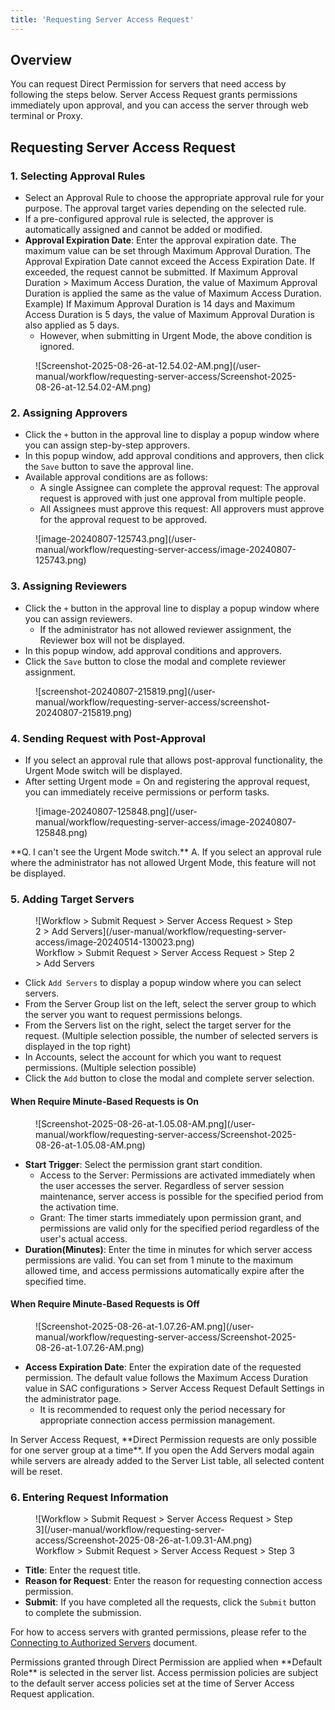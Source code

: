 ```yaml
---
title: 'Requesting Server Access Request'
---
```



## Overview

You can request Direct Permission for servers that need access by following the steps below. Server Access Request grants permissions immediately upon approval, and you can access the server through web terminal or Proxy.

## Requesting Server Access Request

### 1. Selecting Approval Rules

* Select an Approval Rule to choose the appropriate approval rule for your purpose. The approval target varies depending on the selected rule.
* If a pre-configured approval rule is selected, the approver is automatically assigned and cannot be added or modified.
* **Approval Expiration Date**: Enter the approval expiration date. The maximum value can be set through Maximum Approval Duration. The Approval Expiration Date cannot exceed the Access Expiration Date. If exceeded, the request cannot be submitted. If Maximum Approval Duration &gt; Maximum Access Duration, the value of Maximum Approval Duration is applied the same as the value of Maximum Access Duration. Example) If Maximum Approval Duration is 14 days and Maximum Access Duration is 5 days, the value of Maximum Approval Duration is also applied as 5 days.
    * However, when submitting in Urgent Mode, the above condition is ignored.

<figure data-layout="center" data-align="center">
![Screenshot-2025-08-26-at-12.54.02-AM.png](/user-manual/workflow/requesting-server-access/Screenshot-2025-08-26-at-12.54.02-AM.png)
</figure>

### 2. Assigning Approvers

* Click the `+` button in the approval line to display a popup window where you can assign step-by-step approvers.
* In this popup window, add approval conditions and approvers, then click the `Save` button to save the approval line.
* Available approval conditions are as follows:
    * A single Assignee can complete the approval request: The approval request is approved with just one approval from multiple people.
    * All Assignees must approve this request: All approvers must approve for the approval request to be approved.

<figure data-layout="center" data-align="center">
![image-20240807-125743.png](/user-manual/workflow/requesting-server-access/image-20240807-125743.png)
</figure>

### 3. Assigning Reviewers

* Click the `+` button in the approval line to display a popup window where you can assign reviewers.
    * If the administrator has not allowed reviewer assignment, the Reviewer box will not be displayed.
* In this popup window, add approval conditions and approvers.
* Click the `Save` button to close the modal and complete reviewer assignment.

<figure data-layout="center" data-align="center">
![screenshot-20240807-215819.png](/user-manual/workflow/requesting-server-access/screenshot-20240807-215819.png)
</figure>

### 4. Sending Request with Post-Approval

* If you select an approval rule that allows post-approval functionality, the Urgent Mode switch will be displayed.
* After setting Urgent mode = On and registering the approval request, you can immediately receive permissions or perform tasks.

<figure data-layout="center" data-align="center">
![image-20240807-125848.png](/user-manual/workflow/requesting-server-access/image-20240807-125848.png)
</figure>

<Callout type="important">
**Q. I can't see the Urgent Mode switch.**
A. If you select an approval rule where the administrator has not allowed Urgent Mode, this feature will not be displayed.
</Callout>

### 5. Adding Target Servers

<figure data-layout="center" data-align="center">
![Workflow &gt; Submit Request &gt; Server Access Request &gt; Step 2 &gt; Add Servers](/user-manual/workflow/requesting-server-access/image-20240514-130023.png)
<figcaption>
Workflow &gt; Submit Request &gt; Server Access Request &gt; Step 2 &gt; Add Servers
</figcaption>
</figure>

* Click `Add Servers` to display a popup window where you can select servers.
* From the Server Group list on the left, select the server group to which the server you want to request permissions belongs.
* From the Servers list on the right, select the target server for the request. (Multiple selection possible, the number of selected servers is displayed in the top right)
* In Accounts, select the account for which you want to request permissions. (Multiple selection possible)
* Click the `Add` button to close the modal and complete server selection.

#### When Require Minute-Based Requests is On

<figure data-layout="center" data-align="center">
![Screenshot-2025-08-26-at-1.05.08-AM.png](/user-manual/workflow/requesting-server-access/Screenshot-2025-08-26-at-1.05.08-AM.png)
</figure>

* **Start Trigger**: Select the permission grant start condition.
    * Access to the Server: Permissions are activated immediately when the user accesses the server. Regardless of server session maintenance, server access is possible for the specified period from the activation time.
    * Grant: The timer starts immediately upon permission grant, and permissions are valid only for the specified period regardless of the user's actual access.
* **Duration(Minutes)**: Enter the time in minutes for which server access permissions are valid. You can set from 1 minute to the maximum allowed time, and access permissions automatically expire after the specified time.

#### When Require Minute-Based Requests is Off

<figure data-layout="center" data-align="center">
![Screenshot-2025-08-26-at-1.07.26-AM.png](/user-manual/workflow/requesting-server-access/Screenshot-2025-08-26-at-1.07.26-AM.png)
</figure>

* **Access Expiration Date**: Enter the expiration date of the requested permission. The default value follows the Maximum Access Duration value in SAC configurations &gt; Server Access Request Default Settings in the administrator page.
    * It is recommended to request only the period necessary for appropriate connection access permission management.

<Callout type="important">
In Server Access Request, **Direct Permission requests are only possible for one server group at a time**. If you open the Add Servers modal again while servers are already added to the Server List table, all selected content will be reset.
</Callout>

### 6. Entering Request Information

<figure data-layout="center" data-align="center">
![Workflow &gt; Submit Request &gt; Server Access Request &gt; Step 3](/user-manual/workflow/requesting-server-access/Screenshot-2025-08-26-at-1.09.31-AM.png)
<figcaption>
Workflow &gt; Submit Request &gt; Server Access Request &gt; Step 3
</figcaption>
</figure>

* **Title**: Enter the request title.
* **Reason for Request**: Enter the reason for requesting connection access permission.
* **Submit**: If you have completed all the requests, click the `Submit` button to complete the submission.

For how to access servers with granted permissions, please refer to the [Connecting to Authorized Servers](../server-access-control/connecting-to-authorized-servers) document.

<Callout type="info">
Permissions granted through Direct Permission are applied when **Default Role** is selected in the server list. Access permission policies are subject to the default server access policies set at the time of Server Access Request application.
</Callout>
